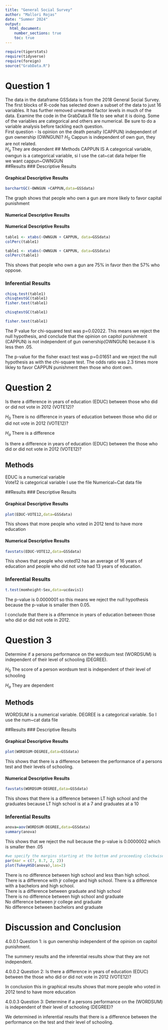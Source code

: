 ```yaml
---
title: "General Social Survey"
author: "Mallori Rojas"
date: "Summer 2024"
output: 
  html_document:
    number_sections: true
    toc: true
---
```



```r
require(tigerstats)
require(tidyverse)
require(foreign)
source("GrabData.R")
```
#  Question 1
<!--In this section you explain what you are trying to show.  Where did the data come from?  What is the research or other question you are trying to answer?!-->
The data in the dataframe GSSdata is from the 2018 General Social Survey. The first blocks of R-code has selected down a subset of the data to just 16 variables. It has further removed unwanted factor levels in much of the data. Examine the code in the GrabData.R file to see what it is doing. Some of the variables are categorical and others are numerical. Be sure to do a variable analysis before tackling each question.  
First question - Is opinion on the death penalty (CAPPUN) independent of gun ownership (OWNGUN)?
$H_0$ Cappun is independent of own gun, they are not related.  
$H_a$ They are dependent
## Methods
CAPPUN IS A categorical variable,  
owngun is a categorical variable, 
si I use the cat~cat data helper file  
we want cappun~OWNGUN  
<!--Decide on your methods:  use "variable analysis" or other appropriate descriptors.  Make sure to choose at least one graphical method and at least one numerical method.!-->
##Results
<!--Divide this section into two sub-sections:  One for your descriptive  results and one for your inferential results.!-->
### Descriptive Results

#### Graphical Descriptive Results

```r
barchartGC(~OWNGUN +CAPPUN,data=GSSdata)
```
The graph shows that people who own a gun are more likely to favor capital punishment

<!--Graphical results here.  Make sure to show your code.  Provide appropriate labels for axes, giving units if possible, and provide a good title for the graph, too.  Use the graphical results to describe the patterns if any that exist in the data as focused toward the research question!-->



#### Numerical Descriptive Results
#### Numerical Descriptive Results  

```r
table1 <- xtabs(~OWNGUN + CAPPUN, data=GSSdata)
colPerc(table1)
```



```r
table1 <- xtabs(~OWNGUN + CAPPUN, data=GSSdata)
colPerc(table1)
```
This shows that people who own a gun are 75% in favor then the 57% who oppose.

<!--Numerical results go here. Use the numerical results to describe the patterns if any that exist in the data as focused toward the research question!-->

### Inferential Results

```r
chisq.test(table1)
chisqtestGC(table1)
fisher.test(table1)
```
```r
chisqtestGC(table1)
```
```r
fisher.test(table1)
```
The P value for chi-squared test was p=0.02022. This means we reject the null hypothesis, and conclude that the opinion on capitol punishment (CAPPUN) is not independent of gun ownership(OWNGUN) because it is less then .05.

The p-value for the fisher exact test was p=0.01651 and we reject the null hypothesis as with the chi-square test. The odds ratio was 2.3 times more likley to favor CAPPUN punishment then those who dont own.

<!--State hypothesis clearly.  Make sure your discussion of the inferential test covers all the aspects that the test output produces, such as test statistic, p-value etc.  Make a decision about the null hypothesis, explain the assumptions on which the selected test/procedure was based, and why the chosen procedure satisfys the assumptions and is appropriate to answer the research question!-->

#  Question 2

Is there a difference in years of education (EDUC) between those who did or did not vote in 2012 (VOTE12)?

$H_0$ There is no difference in years of education between those who did or did not vote in 2012 (VOTE12)?  

$H_a$ There is a difference


<!--In this section you explain what you are trying to show.  Where did the data come from?  What is the research or other question you are trying to answer?!-->

Is there a difference in years of education (EDUC) between the those who did or did not vote in 2012 (VOTE12)?

## Methods

EDUC is a numerical variable  
Vote12 is categorical variable
I use the file Numerical~Cat data file

<!--Decide on your methods:  use "variable analysis" or other appropriate descriptors.  Make sure to choose at least one graphical method and at least one numerical method.!-->

##Results
<!--Divide this section into two sub-sections:  One for your descriptive  results and one for your inferential results.!-->
### Descriptive Results

#### Graphical Descriptive Results

```r
plot(EDUC~VOTE12,data=GSSdata)
```
This shows that more people who voted in 2012 tend to have more education  

<!--Graphical results here.  Make sure to show your code.  Provide appropriate labels for axes, giving units if possible, and provide a good title for the graph, too.  Use the graphical results to describe the patterns if any that exist in the data as focused toward the research question!-->

#### Numerical Descriptive Results

```r
favstats(EDUC~VOTE12,data=GSSdata)
```

This shows that people who voted12 has an average of 16 years of education and people who did not vote had 13 years of education.

<!--Numerical results go here. Use the numerical results to describe the patterns if any that exist in the data as focused toward the research question!-->

### Inferential Results

```r
t.test(momheight~Sex,data=ucdavis1)
```
The p-value is 0.0000001 so this means we reject the null hypothesis because the p-value is smaller then 0.05.

I conclude that there is a diferrence in years of education between those who did or did not vote in 2012.
<!--State hypothesis clearly.  Make sure your discussion of the inferential test covers all the aspects that the test output produces, such as test statistic, p-value etc.  Make a decision about the null hypothesis, explain the assumptions on which the selected test/procedure was based, and why the chosen procedure satisfys the assumptions and is appropriate to answer the research question!-->

#  Question 3
<!--In this section you explain what you are trying to show.  Where did the data come from?  What is the research or other question you are trying to answer?!-->

Determine if a persons performance on the wordsum test (WORDSUM) is independent of their level of schooling (DEGREE).

$H_0$ The score of a person wordsum test is independent of their level of schooling 

$H_a$ They are dependent

## Methods

WORDSUM is a numerical variable. 
DEGREE is a categorical variable.
So I use the num~cat data file
<!--Decide on your methods:  use "variable analysis" or other appropriate descriptors.  Make sure to choose at least one graphical method and at least one numerical method.!-->

##Results
<!--Divide this section into two sub-sections:  One for your descriptive  results and one for your inferential results.!-->
### Descriptive Results

#### Graphical Descriptive Results

```r
plot(WORDSUM~DEGREE,data=GSSdata)
```
This shows that there is a difference between the performance of a persons test and their levels of schooling.

<!--Graphical results here.  Make sure to show your code.  Provide appropriate labels for axes, giving units if possible, and provide a good title for the graph, too.  Use the graphical results to describe the patterns if any that exist in the data as focused toward the research question!-->

#### Numerical Descriptive Results

```r
favstats(WORDSUM~DEGREE,data=GSSdata)
```
This shows that there is a difference between LT high school and the graduates because LT high school is at a 7 and graduates at a 10
<!--Numerical results go here. Use the numerical results to describe the patterns if any that exist in the data as focused toward the research question!-->

### Inferential Results

```r
anova=aov(WORDSUM~DEGREE,data=GSSdata)
summary(anova)
```
This shows that we reject the null because the p-value is 0.0000002 which is smaller then .05


```r
#we specify the margins starting at the bottom and proceeding clockwise - thus 8.7 is the left side margin to hold the names of the factors
par(mar = c(7, 8.7, 2, 2))
plot(TukeyHSD(anova),las=2)
```
There is no difference between high school and less than high school. There is a difference with jr   college and high school. There is a difference with a bachelors and high school.    
There is a difference between graduate and high school  
There is no difference between high school and graduate  
No difference between jr college and graduate  
No difference between bachelors and graduate  

<!--State hypothesis clearly.  Make sure your discussion of the inferential test covers all the aspects that the test output produces, such as test statistic, p-value etc.  Make a decision about the null hypothesis, explain the assumptions on which the selected test/procedure was based, and why the chosen procedure satisfys the assumptions and is appropriate to answer the research question!-->


# Discussion and Conclusion

4.0.0.1 Question 1: is gun ownership independent of the opinion on capitol punishment.

The summery results and the inferential results show that they are not independent.

4.0.0.2 Question 2: Is there a difference in years of education (EDUC) between the those who did or did not vote in 2012 (VOTE12)?

In conclusion this in graphical results shows that more people who voted in 2012 tend to have more education

4.0.0.3 Question 3: Determine if a persons performance on the (WORDSUM) is independent of their level of schooling (DEGREE)?

We determined in inferential results that there is a difference between the performance on the test and their level of schooling.

<!--Discussion and conclusion here.  If you found a relationship be sure to consider whether the relationship occurs because one of the variavbles causes the other, or whether they perhasps are related for some other reason.  Watch the chapter 6 videos from the GeorgeTown videos collection.!-->